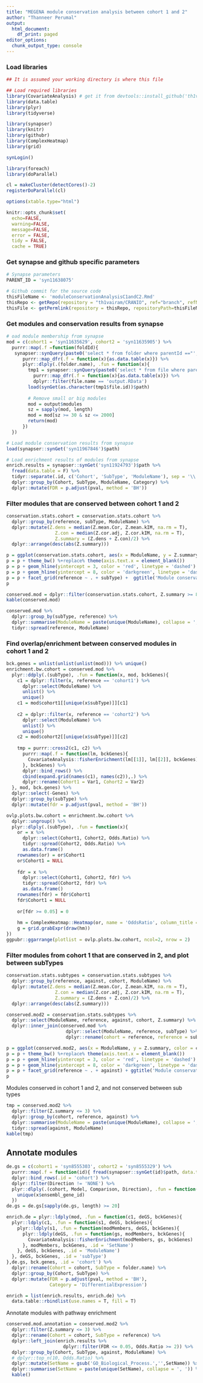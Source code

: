 ```yaml
---
title: "MEGENA module conservation analysis between cohort 1 and 2"
author: "Thanneer Perumal"
output:
  html_document:
    df_print: paged
editor_options:
  chunk_output_type: console
---
```

### Load libraries
```r
## It is assumed your working directory is where this file

## Load required libraries
library(CovariateAnalysis) # get it from devtools::install_github('th1vairam/CovariateAnalysis@dev')
library(data.table)
library(plyr)
library(tidyverse)

library(synapser)
library(knitr)
library(githubr)
library(ComplexHeatmap)
library(grid)

synLogin()

library(foreach)
library(doParallel)

cl = makeCluster(detectCores()-2)
registerDoParallel(cl)

options(xtable.type="html")

knitr::opts_chunk$set(
  echo=FALSE,
  warning=FALSE,
  message=FALSE,
  error = FALSE,
  tidy = FALSE,
  cache = TRUE)
```
### Get synapse and github specific parameters
```r
# Synapse parameters
PARENT_ID = 'syn11638075'

# Github commit for the source code
thisFileName <- 'moduleConservationAnalysisC1andC2.Rmd'
thisRepo <- getRepo(repository = "th1vairam/CRANIO", ref="branch", refName='moduleAnalysis')
thisFile <- getPermlink(repository = thisRepo, repositoryPath=thisFileName)
```
### Get modules and conservation results from synapse
```r
# oad module membership from synapse
mod = c(cohort1 = 'syn11635629', cohort2 = 'syn11635905') %>%
  purrr::map(.f =function(foldId){
   synapser::synQuery(paste0('select * from folder where parentId =="', foldId, '"'))$results %>%
      purrr::map_dfr(.f = function(x){as.data.table(x)}) %>%
      plyr::dlply(.(folder.name), .fun = function(x){
        tmp1 = synapser::synQuery(paste0('select * from file where parentId =="', x$folder.id, '"'))$results %>%
          purrr::map_dfr(.f = function(x){as.data.table(x)}) %>%
          dplyr::filter(file.name == 'output.RData')
        load(synGet(as.character(tmp1$file.id))$path)
        
        # Remove small or big modules
        mod = output$modules
        sz = sapply(mod, length)
        mod = mod[sz >= 30 & sz <= 2000]
        return(mod)
      })
  })

# Load module conservation results from synapse
load(synapser::synGet('syn11967846')$path)

# Load enrichment results of modules from synapse
enrich.results = synapser::synGet('syn11924793')$path %>%
  fread(data.table = F) %>%
  tidyr::separate(.id, c('Cohort', 'SubType', 'ModuleName'), sep = '\\.') %>%
  dplyr::group_by(Cohort, SubType, ModuleName, Category) %>%
  dplyr::mutate(FDR = p.adjust(pval, method = 'BH'))
```

### Filter modules that are conserved between cohort 1 and 2
```r
conservation.stats.cohort = conservation.stats.cohort %>%
  dplyr::group_by(reference, subType, ModuleName) %>%
  dplyr::mutate(Z.dens = median(Z.mean.Cor, Z.mean.kIM, na.rm = T),
                  Z.con = median(Z.cor.adj, Z.cor.kIM, na.rm = T),
                  Z.summary = (Z.dens + Z.con)/2) %>%
  dplyr::arrange(desc(abs(Z.summary)))

p = ggplot(conservation.stats.cohort, aes(x = ModuleName, y = Z.summary)) + geom_point()
p = p + theme_bw() %+replace% theme(axis.text.x = element_blank())
p = p + geom_hline(yintercept = 3, color = 'red', linetype = 'dashed')
p = p + geom_hline(yintercept = 8, color = 'darkgreen', linetype = 'dashed')
p = p + facet_grid(reference ~ . + subType) +  ggtitle('Module conservation between cohorts 1 and 2')
p

conserved.mod = dplyr::filter(conservation.stats.cohort, Z.summary >= 8)
kable(conserved.mod)

conserved.mod %>%
  dplyr::group_by(subType, reference) %>%
  dplyr::summarise(ModuleName = paste(unique(ModuleName), collapse = ', ')) %>%
  tidyr::spread(reference, ModuleName)
```
### Find overlap/enrichment between conserved modules in cohort 1 and 2
```r
bck.genes = unlist(unlist(unlist(mod))) %>% unique()
enrichment.bw.cohort = conserved.mod %>%
  plyr::ddply(.(subType), .fun = function(x, mod, bckGenes){
    c1 = dplyr::filter(x, reference == 'cohort1') %>% 
      dplyr::select(ModuleName) %>%
      unlist() %>%
      unique()
    c1 = mod$cohort1[[unique(x$subType)]][c1]
    
    c2 = dplyr::filter(x, reference == 'cohort2') %>% 
      dplyr::select(ModuleName) %>%
      unlist() %>%
      unique()
    c2 = mod$cohort2[[unique(x$subType)]][c2]
    
    tmp = purrr::cross2(c1, c2) %>%
      purrr::map(.f = function(lm, bckGenes){
        CovariateAnalysis::fisherEnrichment(lm[[1]], lm[[2]], bckGenes) 
      }, bckGenes) %>%
      dplyr::bind_rows() %>%
      cbind(expand.grid(names(c1), names(c2)),.) %>%
      dplyr::rename(Cohort1 = Var1, Cohort2 = Var2)
  }, mod, bck.genes) %>%
  dplyr::select(-Genes) %>%
  dplyr::group_by(subType) %>%
  dplyr::mutate(fdr = p.adjust(pval, method = 'BH'))

ovlp.plots.bw.cohort = enrichment.bw.cohort %>%
  dplyr::ungroup() %>%
  plyr::dlply(.(subType), .fun = function(x){
    or = x %>%
      dplyr::select(Cohort1, Cohort2, Odds.Ratio) %>%
      tidyr::spread(Cohort2, Odds.Ratio) %>%
      as.data.frame()
    rownames(or) = or$Cohort1
    or$Cohort1 = NULL
    
    fdr = x %>%
      dplyr::select(Cohort1, Cohort2, fdr) %>%
      tidyr::spread(Cohort2, fdr) %>%
      as.data.frame()
    rownames(fdr) = fdr$Cohort1
    fdr$Cohort1 = NULL
    
    or[fdr >= 0.05] = 0
    
    hm = ComplexHeatmap::Heatmap(or, name = 'OddsRatio', column_title = unique(x$subType))
    g = grid.grabExpr(draw(hm))
})
ggpubr::ggarrange(plotlist = ovlp.plots.bw.cohort, ncol=2, nrow = 2)
```

### Filter modules from cohort 1 that are conserved in 2, and plot between subTypes
```r
conservation.stats.subtypes = conservation.stats.subtypes %>%
  dplyr::group_by(reference, against, cohort, ModuleName) %>%
  dplyr::mutate(Z.dens = median(Z.mean.Cor, Z.mean.kIM, na.rm = T),
                  Z.con = median(Z.cor.adj, Z.cor.kIM, na.rm = T),
                  Z.summary = (Z.dens + Z.con)/2) %>%
  dplyr::arrange(desc(abs(Z.summary)))

conserved.mod2 = conservation.stats.subtypes %>%
  dplyr::select(ModuleName, reference, against, cohort, Z.summary) %>%
  dplyr::inner_join(conserved.mod %>%
                      dplyr::select(ModuleName, reference, subType) %>%
                      dplyr::rename(cohort = reference, reference = subType))

p = ggplot(conserved.mod2, aes(x = ModuleName, y = Z.summary, color = cohort)) + geom_point()
p = p + theme_bw() %+replace% theme(axis.text.x = element_blank())
p = p + geom_hline(yintercept = 3, color = 'red', linetype = 'dashed')
p = p + geom_hline(yintercept = 8, color = 'darkgreen', linetype = 'dashed')
p = p + facet_grid(reference ~ . + against) + ggtitle('Module conservation between subtypes')
p
```
Modules conserved in cohort 1 and 2, and not conserved between sub types
```r
tmp = conserved.mod2 %>%
  dplyr::filter(Z.summary <= 3) %>%
  dplyr::group_by(cohort, reference, against) %>%
  dplyr::summarise(ModuleName = paste(unique(ModuleName), collapse = ', ')) %>%
  tidyr::spread(against, ModuleName)
kable(tmp)
```
## Annotate modules
```r
de.gs = c(cohort1 = 'syn8555303', cohort2 = 'syn8555329') %>%
  purrr::map(.f = function(id){ fread(synapser::synGet(id)$path, data.table = F) }) %>%
  dplyr::bind_rows(.id = 'cohort') %>%
  dplyr::filter(Direction != 'NONE') %>%
  plyr::dlply(.(cohort, Model, Comparison, Direction), .fun = function(x){
    unique(x$ensembl_gene_id)
  })
de.gs = de.gs[sapply(de.gs, length) >= 20]

enrich.de = plyr::ldply(mod, .fun = function(c1, deGS, bckGenes){
  plyr::ldply(c1, .fun = function(s1, deGS, bckGenes){
    plyr::ldply(s1, .fun = function(modMembers, deGS, bckGenes){
      plyr::ldply(deGS, .fun = function(gs, modMembers, bckGenes){
        CovariateAnalysis::fisherEnrichment(modMembers, gs, bckGenes)
      }, modMembers, bckGenes, .id = 'SetName')
    }, deGS, bckGenes, .id = 'ModuleName')
  }, deGS, bckGenes, .id = 'subType')
},de.gs, bck.genes, .id = 'cohort') %>%
  dplyr::rename(Cohort = cohort, SubType = folder.name) %>%
  dplyr::group_by(Cohort, SubType) %>%
  dplyr::mutate(FDR = p.adjust(pval, method = 'BH'),
                Category = 'DifferentialExpression')

enrich = list(enrich.results, enrich.de) %>%
  data.table::rbindlist(use.names = T, fill = T)
```

Annotate modules with pathway enrichment
```r
conserved.mod.annotation = conserved.mod2 %>%
  dplyr::filter(Z.summary <= 3) %>%
  dplyr::rename(Cohort = cohort, SubType = reference) %>%
  dplyr::left_join(enrich.results %>%
                     dplyr::filter(FDR <= 0.05, Odds.Ratio >= 2)) %>%
  dplyr::group_by(Cohort, SubType, against, ModuleName) %>%
  # dplyr::top_n(10, Odds.Ratio) %>%
  dplyr::mutate(SetName = gsub('GO_Biological_Process.','',SetName)) %>%
  dplyr::summarise(SetName = paste(unique(SetName), collapse = ', ')) %>%
  kable()
```